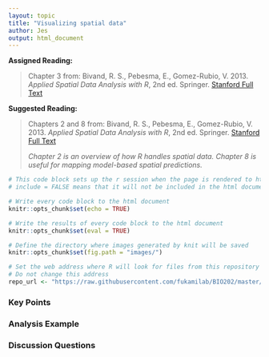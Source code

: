 ```yaml
---
layout: topic
title: "Visualizing spatial data"
author: Jes
output: html_document
---
```


**Assigned Reading:**

> Chapter 3 from: Bivand, R. S., Pebesma, E., Gomez-Rubio, V. 2013. *Applied Spatial Data Analysis with R*, 2nd ed. Springer. [Stanford Full Text](https://link-springer-com.stanford.idm.oclc.org/book/10.1007%2F978-1-4614-7618-4)

**Suggested Reading:**

> Chapters 2 and 8 from: Bivand, R. S., Pebesma, E., Gomez-Rubio, V. 2013. *Applied Spatial Data Analysis with R*, 2nd ed. Springer. [Stanford Full Text](https://link-springer-com.stanford.idm.oclc.org/book/10.1007%2F978-1-4614-7618-4)
>
> *Chapter 2 is an overview of how R handles spatial data. Chapter 8 is useful for mapping model-based spatial predictions.*



```r
# This code block sets up the r session when the page is rendered to html
# include = FALSE means that it will not be included in the html document

# Write every code block to the html document 
knitr::opts_chunk$set(echo = TRUE)

# Write the results of every code block to the html document 
knitr::opts_chunk$set(eval = TRUE)

# Define the directory where images generated by knit will be saved
knitr::opts_chunk$set(fig.path = "images/")

# Set the web address where R will look for files from this repository
# Do not change this address
repo_url <- "https://raw.githubusercontent.com/fukamilab/BIO202/master/"
```

### Key Points



### Analysis Example



### Discussion Questions





